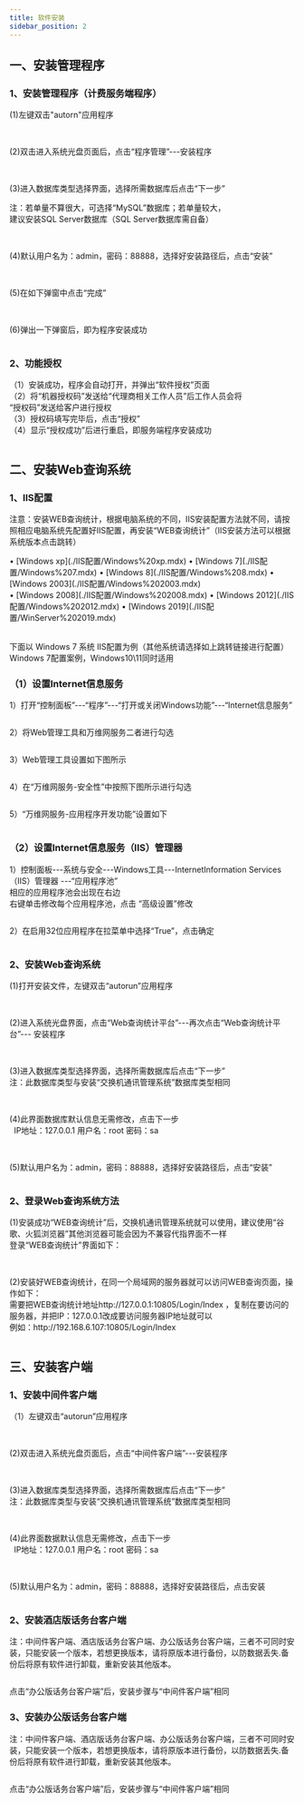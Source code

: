 ```yaml
---
title: 软件安装
sidebar_position: 2
---
```


## 一、安装管理程序
### 1、安装管理程序（计费服务端程序）
<p>
  (1)左键双击"autorn"应用程序
</p>
<img src={require('@site/static/img/softwareInstall/1.png').default} alt=""/>

<p>
  <br />
  (2)双击进入系统光盘页面后，点击“程序管理”---安装程序
</p>
<img src={require('@site/static/img/softwareInstall/2.png').default} alt=""/>

<p>
  <br />
  (3)进入数据库类型选择界面，选择所需数据库后点击“下一步”
  <p class="red">
  注：若单量不算很大，可选择“MySQL”数据库；若单量较大，<br />建议安装SQL Server数据库（SQL Server数据库需自备）
  </p>
</p>
<img src={require('@site/static/img/softwareInstall/3.png').default} alt=""/>

<p>
  <br />
  (4)默认用户名为：admin，密码：88888，选择好安装路径后，点击“安装”
</p>
<img src={require('@site/static/img/softwareInstall/4.png').default} alt=""/>

<p>
  <br />
  (5)在如下弹窗中点击“完成”
</p>
<img src={require('@site/static/img/softwareInstall/5.png').default} alt=""/>

<p>
  <br />
  (6)弹出一下弹窗后，即为程序安装成功
</p>
<img src={require('@site/static/img/softwareInstall/6.png').default} alt=""/>

### 2、功能授权

<p>
（1）安装成功，程序会自动打开，并弹出“软件授权”页面<br />
（2）将“机器授权码”发送给“代理商相关工作人员”后工作人员会将<br />“授权码”发送给客户进行授权<br />
（3）授权码填写完毕后，点击“授权”<br />
（4）显示“授权成功”后进行重启，即服务端程序安装成功<br />
</p>
<img src={require('@site/static/img/softwareInstall/7.png').default} alt=""/>

## 二、安装Web查询系统
### 1、IIS配置
<p class="red">
注意：安装WEB查询统计，根据电脑系统的不同，IIS安装配置方法就不同，请按照相应电脑系统先配置好IIS配置，再安装“WEB查询统计”（IIS安装方法可以根据系统版本点击跳转）
</p>

<div style={{ display: 'flex', justifyContent: 'space-between', width: '90%' ,marginLeft:"2em"}}>
  <span >• [Windows xp](./IIS配置/Windows%20xp.mdx)</span>
  <span>• [Windows 7](./IIS配置/Windows%207.mdx)</span>
  <span>• [Windows 8](./IIS配置/Windows%208.mdx)</span>
  <span>• [Windows 2003](./IIS配置/Windows%202003.mdx)</span>
</div>
<div style={{ display: 'flex', justifyContent: 'space-between', width: '65%' ,marginLeft:"2em"}}>
  <span>• [Windows 2008](./IIS配置/Windows%202008.mdx)</span>
  <span>• [Windows 2012](./IIS配置/Windows%202012.mdx)</span>
  <span>• [Windows 2019](./IIS配置/WinServer%202019.mdx)</span>
</div>
<br />

<p class="red ">
下面以 Windows 7 系统 IIS配置为例（其他系统请选择如上跳转链接进行配置）<br />
Windows 7配置案例，Windows10\11同时适用
</p>

### （1）设置Internet信息服务
<p>
  1）打开“控制面板”---“程序”---“打开或关闭Windows功能”---“Internet信息服务”
</p> 
<img src={require('@site/static/img/softwareInstall/12.png').default} alt=""/>

<p>
  2）将Web管理工具和万维网服务二者进行勾选
</p> 
<img src={require('@site/static/img/softwareInstall/13.png').default} alt=""/>

<p>
  3）Web管理工具设置如下图所示
</p> 
<img src={require('@site/static/img/softwareInstall/14.png').default} alt=""/>

<p>
  4）在“万维网服务-安全性”中按照下图所示进行勾选
</p> 
<img src={require('@site/static/img/softwareInstall/15.png').default} alt=""/>

<p>
  5）“万维网服务-应用程序开发功能”设置如下
</p> 
<img src={require('@site/static/img/softwareInstall/16.png').default} alt=""/>

### （2）设置Internet信息服务（IIS）管理器
<p>
  1）控制面板---系统与安全---Windows工具---InternetInformation Services（IIS）管理器 ---“应用程序池” <br />
相应的应用程序池会出现在右边<br />
右键单击修改每个应用程序池，点击 “高级设置”修改
</p> 
<img src={require('@site/static/img/softwareInstall/17.png').default} alt=""/>

<p>
  2）在启用32位应用程序在拉菜单中选择“True”，点击确定
</p> 
<img src={require('@site/static/img/softwareInstall/18.png').default} alt=""/>

### 2、安装Web查询系统
<p>
  (1)打开安装文件，左键双击“autorun”应用程序
</p> 
<img src={require('@site/static/img/softwareInstall/19.png').default} alt=""/>

<p>
  <br />
  (2)进入系统光盘界面，点击“Web查询统计平台”---再次点击“Web查询统计平台”--- 安装程序
</p> 
<img src={require('@site/static/img/softwareInstall/20.png').default} alt=""/>

<p>
  <br />
  (3)进入数据库类型选择界面，选择所需数据库后点击“下一步”<br />
    <span style={{color:"red"}}>注：此数据库类型与安装“交换机通讯管理系统”数据库类型相同</span>
</p> 
<img src={require('@site/static/img/softwareInstall/21.png').default} alt=""/>

<p>
  <br />
  (4)此界面数据库默认信息无需修改，点击下一步<br />
  &nbsp;&nbsp;IP地址：127.0.0.1   用户名：root  密码：sa
</p> 
<img src={require('@site/static/img/softwareInstall/22.png').default} alt=""/>

<p>
  <br />
  (5)默认用户名为：admin，密码：88888，选择好安装路径后，点击“安装”
</p> 
<img src={require('@site/static/img/softwareInstall/23.png').default} alt=""/>

### 2、登录Web查询系统方法
<p>
  (1)安装成功“WEB查询统计”后，交换机通讯管理系统就可以使用，建议使用“谷歌、火狐浏览器”其他浏览器可能会因为不兼容代指界面不一样<br />
  登录“WEB查询统计”界面如下：
</p> 
<img src={require('@site/static/img/softwareInstall/24.png').default} alt=""/>

<p>
  <br />
  (2)安装好WEB查询统计，在同一个局域网的服务器就可以访问WEB查询页面，操作如下：<br />
  需要把WEB查询统计地址http://127.0.0.1:10805/Login/Index ，复制在要访问的服务器，并把IP：127.0.0.1改成要访问服务器IP地址就可以  <br />
  例如：http://192.168.6.107:10805/Login/Index
</p> 
<img src={require('@site/static/img/softwareInstall/25.png').default} alt=""/>

## 三、安装客户端
### 1、安装中间件客户端

<p>
 （1）左键双击“autorun”应用程序
</p> 
<img src={require('@site/static/img/softwareInstall/26.png').default} alt=""/>

<p>
  <br />
  (2)双击进入系统光盘页面后，点击“中间件客户端”---安装程序
</p> 
<img src={require('@site/static/img/softwareInstall/27.png').default} alt=""/>

<p> 
  <br />
  (3)进入数据库类型选择界面，选择所需数据库后点击“下一步”<br />
  <span class="red">注：此数据库类型与安装“交换机通讯管理系统”数据库类型相同</span>
</p> 
<img src={require('@site/static/img/softwareInstall/28.png').default} alt=""/>

<p>
  <br />
  (4)此界面数据默认信息无需修改，点击下一步<br />
  &nbsp;&nbsp;IP地址：127.0.0.1  用户名：root  密码：sa
</p> 
<img src={require('@site/static/img/softwareInstall/29.png').default} alt=""/>

<p>
  <br />
  (5)默认用户名为：admin，密码：88888，选择好安装路径后，点击安装
</p> 
<img src={require('@site/static/img/softwareInstall/30.png').default} alt=""/>

### 2、安装酒店版话务台客户端
<p class="red">
注：中间件客户端、酒店版话务台客户端、办公版话务台客户端，三者不可同时安装，只能安装一个版本，若想更换版本，请将原版本进行备份，以防数据丢失.备份后将原有软件进行卸载，重新安装其他版本。
</p>
<img src={require('@site/static/img/softwareInstall/31.png').default} alt=""/>

<p>
点击“办公版话务台客户端”后，安装步骤与“中间件客户端”相同
</p>


### 3、安装办公版话务台客户端

<p class="red">
注：中间件客户端、酒店版话务台客户端、办公版话务台客户端，三者不可同时安装，只能安装一个版本，若想更换版本，请将原版本进行备份，以防数据丢失.备份后将原有软件进行卸载，重新安装其他版本。
</p>
<img src={require('@site/static/img/softwareInstall/32.png').default} alt=""/>

<p>
点击“办公版话务台客户端”后，安装步骤与“中间件客户端”相同
</p>